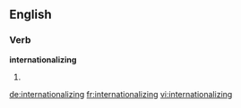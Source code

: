 ==English==

===Verb===
'''internationalizing'''

# {{present participle of|internationalize}}

[[de:internationalizing]]
[[fr:internationalizing]]
[[vi:internationalizing]]